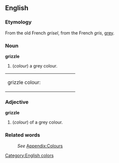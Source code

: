 ==English==

===Etymology===
From the old French ''grisel'', from the French ''gris'', [[grey]].

===Noun===
'''grizzle'''
#(''colour'') a grey colour.
<table><tr><td>grizzle colour: &nbsp;</td>
<td bgcolor="" width="80">&nbsp; </td></tr></table>

===Adjective===
'''grizzle'''
#(''colour'') of a grey colour.

===Related words===
:''See'' [[Wiktionary_Appendix:Colours|Appendix:Colours]]

[[Category:English colors]]